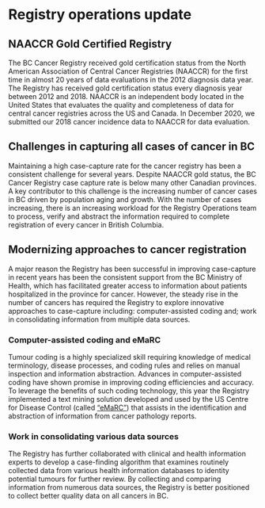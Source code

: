 # Registry operations update

## NAACCR Gold Certified Registry

The BC Cancer Registry received gold certification status from the North American Association of Central Cancer Registries (NAACCR) for the first time in almost 20 years of data evaluations in the 2012 diagnosis data year. The Registry has received gold certification status every diagnosis year between 2012 and 2018. NAACCR is an independent body located in the United States that evaluates the quality and completeness of data for central cancer registries across the US and Canada. In December 2020, we submitted our 2018 cancer incidence data to NAACCR for data evaluation.

## Challenges in capturing all cases of cancer in BC

Maintaining a high case-capture rate for the cancer registry has been a consistent challenge for several years. Despite NAACCR gold status, the BC Cancer Registry case capture rate is below many other Canadian provinces. A key contributor to this challenge is the increasing number of cancer cases in BC driven by population aging and growth. With the number of cases increasing, there is an increasing workload for the Registry Operations team to process, verify and abstract the information required to complete registration of every cancer in British Columbia.

## Modernizing approaches to cancer registration

A major reason the Registry has been successful in improving case-capture in recent years has been the consistent support from the BC Ministry of Health, which has facilitated greater access to information about patients hospitalized in the province for cancer. However, the steady rise in the number of cancers has required the Registry to explore innovative approaches to case-capture including: computer-assisted coding and; work in consolidating information from multiple data sources.

### Computer-assisted coding and eMaRC

Tumour coding is a highly specialized skill requiring knowledge of medical terminology, disease processes, and coding rules and relies on manual inspection and information abstraction. Advances in computer-assisted coding have shown promise in improving coding efficiencies and accuracy. To leverage the benefits of such coding technology, this year the Registry implemented a text mining solution developed and used by the US Centre for Disease Control (called ["eMaRC"](https://www.cdc.gov/cancer/npcr/tools/registryplus/mp.htm){target="_blank"}) that assists in the identification and abstraction of information from cancer pathology reports.

### Work in consolidating various data sources

The Registry has further collaborated with clinical and health information experts to develop a case-finding algorithm that examines routinely collected data from various health information databases to identity potential tumours for further review. By collecting and comparing information from numerous data sources, the Registry is better positioned to collect better quality data on all cancers in BC.
